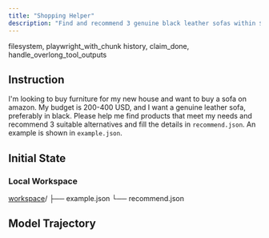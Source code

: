 ```yaml
---
title: "Shopping Helper"
description: "Find and recommend 3 genuine black leather sofas within $200–400 on Amazon."
---
```


<Columns cols={2}>
  <Card title="MCP Server" icon="cloud">
    filesystem, playwright_with_chunk
  </Card>
  <Card title="Local Tool" icon="terminal">
    history, claim_done, handle_overlong_tool_outputs
  </Card>
</Columns>

## Instruction

I'm looking to buy furniture for my new house and want to buy a sofa on amazon. My budget is 200-400 USD, and I want a genuine leather sofa, preferably in black. Please help me find products that meet my needs and recommend 3 suitable alternatives and fill the details in `recommend.json`. An example is shown in `example.json`.

## Initial State

### Local Workspace

<div className="file-tree">
<a href="https://github.com/hkust-nlp/mcpbench_dev/tree/finalpool_dev/tasks/finalpool/shopping-helper/initial_workspace">workspace</a>/
├── example.json
└── recommend.json
</div>

## Model Trajectory
